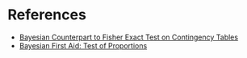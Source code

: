 
# References

* [Bayesian Counterpart to Fisher Exact Test on Contingency Tables](https://lingpipe-blog.com/2009/10/13/bayesian-counterpart-to-fisher-exact-test-on-contingency-tables/)
* [Bayesian First Aid: Test of Proportions](http://sumsar.net/blog/2014/06/bayesian-first-aid-prop-test/)
